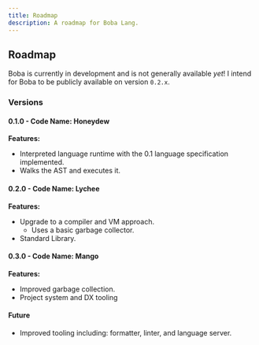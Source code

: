 ```yaml
---
title: Roadmap
description: A roadmap for Boba Lang.
---
```


## Roadmap

Boba is currently in development and is not generally available *yet*! I intend for Boba to be publicly available on version `0.2.x`.

### Versions

#### 0.1.0 - Code Name: Honeydew
**Features:**
- Interpreted language runtime with the 0.1 language specification implemented.
- Walks the AST and executes it.

#### 0.2.0 - Code Name: Lychee
**Features:**
- Upgrade to a compiler and VM approach.
  - Uses a basic garbage collector.
- Standard Library.

#### 0.3.0 - Code Name: Mango
**Features:**
- Improved garbage collection.
- Project system and DX tooling

#### Future
- Improved tooling including: formatter, linter, and language server.